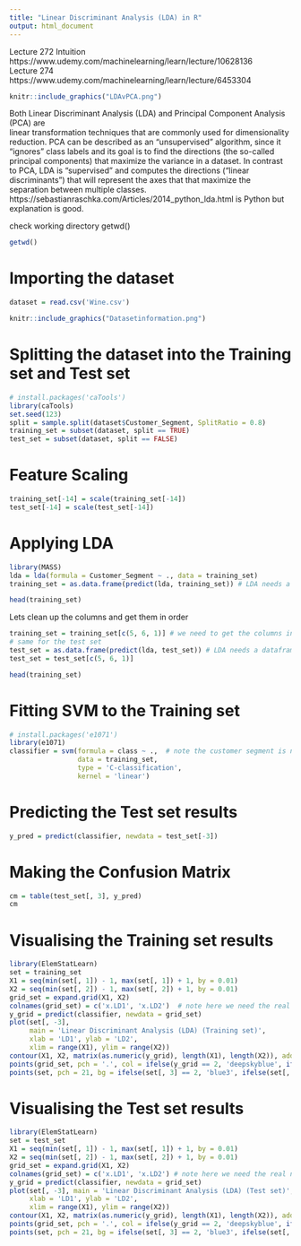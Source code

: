 ```yaml
---
title: "Linear Discriminant Analysis (LDA) in R"
output: html_document
---
```


Lecture 272 Intuition https://www.udemy.com/machinelearning/learn/lecture/10628136  
Lecture 274 https://www.udemy.com/machinelearning/learn/lecture/6453304  


```r
knitr::include_graphics("LDAvPCA.png")
```

Both Linear Discriminant Analysis (LDA) and Principal Component Analysis (PCA) are  
linear transformation techniques that are commonly used for dimensionality reduction. 
PCA can be described as an “unsupervised” algorithm, since it “ignores” class labels and 
its goal is to find the directions (the so-called principal components) that maximize 
the variance in a dataset. In contrast to PCA, LDA is “supervised” and computes the 
directions (“linear discriminants”) that will represent the axes that that maximize the 
separation between multiple classes.  
https://sebastianraschka.com/Articles/2014_python_lda.html  is Python but explanation is good.

check working directory getwd()
```r
getwd()
```

# Importing the dataset
```r
dataset = read.csv('Wine.csv')
```

```r
knitr::include_graphics("Datasetinformation.png")
```

# Splitting the dataset into the Training set and Test set
```r
# install.packages('caTools')
library(caTools)
set.seed(123)
split = sample.split(dataset$Customer_Segment, SplitRatio = 0.8)
training_set = subset(dataset, split == TRUE)
test_set = subset(dataset, split == FALSE)
```

# Feature Scaling
```r
training_set[-14] = scale(training_set[-14])
test_set[-14] = scale(test_set[-14])
```

# Applying LDA
```r
library(MASS)
lda = lda(formula = Customer_Segment ~ ., data = training_set)
training_set = as.data.frame(predict(lda, training_set)) # LDA needs a datafram, in PCA we got a dataframe in our preprocessing
```

```r
head(training_set)
```
Lets clean up the columns and get them in order
```r
training_set = training_set[c(5, 6, 1)] # we need to get the columns in the right order
# same for the test set
test_set = as.data.frame(predict(lda, test_set)) # LDA needs a datafram, in PCA we got a dataframe in our preprocessing
test_set = test_set[c(5, 6, 1)]
```

```r
head(training_set)
```

# Fitting SVM to the Training set
```r
# install.packages('e1071')
library(e1071)
classifier = svm(formula = class ~ .,  # note the customer segment is now called class
                 data = training_set,
                 type = 'C-classification',
                 kernel = 'linear')
```

# Predicting the Test set results
```r
y_pred = predict(classifier, newdata = test_set[-3])
```

# Making the Confusion Matrix
```r
cm = table(test_set[, 3], y_pred)
cm
```

# Visualising the Training set results
```r
library(ElemStatLearn)
set = training_set
X1 = seq(min(set[, 1]) - 1, max(set[, 1]) + 1, by = 0.01)
X2 = seq(min(set[, 2]) - 1, max(set[, 2]) + 1, by = 0.01)
grid_set = expand.grid(X1, X2)
colnames(grid_set) = c('x.LD1', 'x.LD2')  # note here we need the real names of the extracted features
y_grid = predict(classifier, newdata = grid_set)
plot(set[, -3],
     main = 'Linear Discriminant Analysis (LDA) (Training set)',
     xlab = 'LD1', ylab = 'LD2',
     xlim = range(X1), ylim = range(X2))
contour(X1, X2, matrix(as.numeric(y_grid), length(X1), length(X2)), add = TRUE)
points(grid_set, pch = '.', col = ifelse(y_grid == 2, 'deepskyblue', ifelse(y_grid == 1, 'springgreen3', 'tomato')))
points(set, pch = 21, bg = ifelse(set[, 3] == 2, 'blue3', ifelse(set[, 3] == 1, 'green4', 'red3')))
```

# Visualising the Test set results
```r
library(ElemStatLearn)
set = test_set
X1 = seq(min(set[, 1]) - 1, max(set[, 1]) + 1, by = 0.01)
X2 = seq(min(set[, 2]) - 1, max(set[, 2]) + 1, by = 0.01)
grid_set = expand.grid(X1, X2)
colnames(grid_set) = c('x.LD1', 'x.LD2') # note here we need the real names of the extracted features
y_grid = predict(classifier, newdata = grid_set)
plot(set[, -3], main = 'Linear Discriminant Analysis (LDA) (Test set)',
     xlab = 'LD1', ylab = 'LD2',
     xlim = range(X1), ylim = range(X2))
contour(X1, X2, matrix(as.numeric(y_grid), length(X1), length(X2)), add = TRUE)
points(grid_set, pch = '.', col = ifelse(y_grid == 2, 'deepskyblue', ifelse(y_grid == 1, 'springgreen3', 'tomato')))
points(set, pch = 21, bg = ifelse(set[, 3] == 2, 'blue3', ifelse(set[, 3] == 1, 'green4', 'red3')))
```